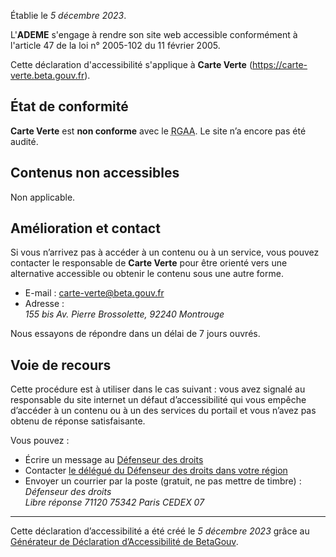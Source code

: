 Établie le *5 décembre 2023*.

L'**ADEME** s'engage à rendre son site web accessible conformément à l'article 47 de la loi n° 2005-102 du 11 février 2005.

Cette déclaration d'accessibilité s'applique à **Carte Verte** (https://carte-verte.beta.gouv.fr).

## État de conformité
**Carte Verte** est **non conforme** avec le <abbr title="Référentiel général d’amélioration de l’accessibilité">RGAA</abbr>. Le site n’a encore pas été audité.

## Contenus non accessibles
Non applicable.

## Amélioration et contact
Si vous n’arrivez pas à accéder à un contenu ou à un service, vous pouvez contacter le responsable de **Carte Verte** pour être orienté vers une alternative accessible ou obtenir le contenu sous une autre forme.
- E-mail : [carte-verte@beta.gouv.fr](carte-verte@beta.gouv.fr)
- Adresse : <address>155 bis Av. Pierre Brossolette, 92240 Montrouge</address>

Nous essayons de répondre dans un délai de 7 jours ouvrés.

## Voie de recours
Cette procédure est à utiliser dans le cas suivant : vous avez signalé au responsable du site internet un défaut d’accessibilité qui vous empêche d’accéder à un contenu ou à un des services du portail et vous n’avez pas obtenu de réponse satisfaisante.

Vous pouvez :
- Écrire un message au [Défenseur des droits](https://formulaire.defenseurdesdroits.fr/)
- Contacter [le délégué du Défenseur des droits dans votre région](https://www.defenseurdesdroits.fr/saisir/delegues)
- Envoyer un courrier par la poste (gratuit, ne pas mettre de timbre) :
  <address>
    Défenseur des droits<br/>
    Libre réponse 71120 75342 Paris CEDEX 07
  </address>

---
Cette déclaration d’accessibilité a été créé le *5 décembre 2023* grâce au [Générateur de Déclaration d’Accessibilité de BetaGouv](https://betagouv.github.io/a11y-generateur-declaration/#create).
